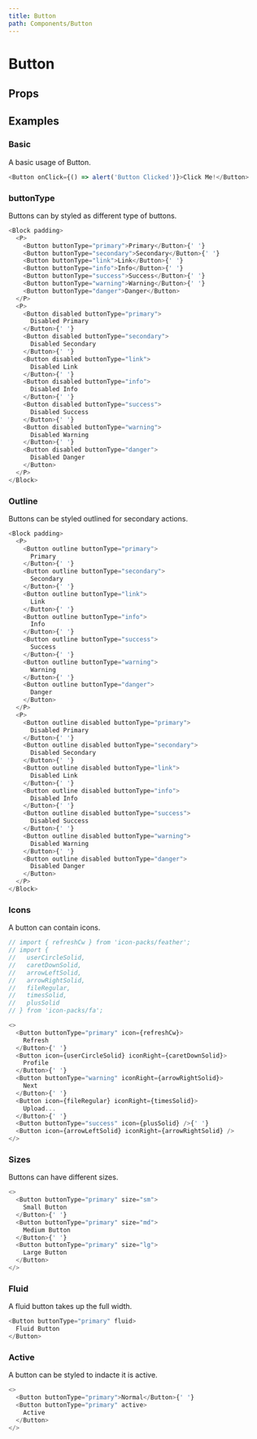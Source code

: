```yaml
---
title: Button
path: Components/Button
---
```



# Button

<Description of="Button" />

## Props

<Props of="Button" />

## Examples

### Basic

A basic usage of Button.

```js live
<Button onClick={() => alert('Button Clicked')}>Click Me!</Button>
```

### buttonType

Buttons can by styled as different type of buttons.

```js live
<Block padding>
  <P>
    <Button buttonType="primary">Primary</Button>{' '}
    <Button buttonType="secondary">Secondary</Button>{' '}
    <Button buttonType="link">Link</Button>{' '}
    <Button buttonType="info">Info</Button>{' '}
    <Button buttonType="success">Success</Button>{' '}
    <Button buttonType="warning">Warning</Button>{' '}
    <Button buttonType="danger">Danger</Button>
  </P>
  <P>
    <Button disabled buttonType="primary">
      Disabled Primary
    </Button>{' '}
    <Button disabled buttonType="secondary">
      Disabled Secondary
    </Button>{' '}
    <Button disabled buttonType="link">
      Disabled Link
    </Button>{' '}
    <Button disabled buttonType="info">
      Disabled Info
    </Button>{' '}
    <Button disabled buttonType="success">
      Disabled Success
    </Button>{' '}
    <Button disabled buttonType="warning">
      Disabled Warning
    </Button>{' '}
    <Button disabled buttonType="danger">
      Disabled Danger
    </Button>
  </P>
</Block>
```

### Outline

Buttons can be styled outlined for secondary actions.

```js live
<Block padding>
  <P>
    <Button outline buttonType="primary">
      Primary
    </Button>{' '}
    <Button outline buttonType="secondary">
      Secondary
    </Button>{' '}
    <Button outline buttonType="link">
      Link
    </Button>{' '}
    <Button outline buttonType="info">
      Info
    </Button>{' '}
    <Button outline buttonType="success">
      Success
    </Button>{' '}
    <Button outline buttonType="warning">
      Warning
    </Button>{' '}
    <Button outline buttonType="danger">
      Danger
    </Button>
  </P>
  <P>
    <Button outline disabled buttonType="primary">
      Disabled Primary
    </Button>{' '}
    <Button outline disabled buttonType="secondary">
      Disabled Secondary
    </Button>{' '}
    <Button outline disabled buttonType="link">
      Disabled Link
    </Button>{' '}
    <Button outline disabled buttonType="info">
      Disabled Info
    </Button>{' '}
    <Button outline disabled buttonType="success">
      Disabled Success
    </Button>{' '}
    <Button outline disabled buttonType="warning">
      Disabled Warning
    </Button>{' '}
    <Button outline disabled buttonType="danger">
      Disabled Danger
    </Button>
  </P>
</Block>
```

### Icons

A button can contain icons.

```js live
// import { refreshCw } from 'icon-packs/feather';
// import {
//   userCircleSolid,
//   caretDownSolid,
//   arrowLeftSolid,
//   arrowRightSolid,
//   fileRegular,
//   timesSolid,
//   plusSolid
// } from 'icon-packs/fa';

<>
  <Button buttonType="primary" icon={refreshCw}>
    Refresh
  </Button>{' '}
  <Button icon={userCircleSolid} iconRight={caretDownSolid}>
    Profile
  </Button>{' '}
  <Button buttonType="warning" iconRight={arrowRightSolid}>
    Next
  </Button>{' '}
  <Button icon={fileRegular} iconRight={timesSolid}>
    Upload...
  </Button>{' '}
  <Button buttonType="success" icon={plusSolid} />{' '}
  <Button icon={arrowLeftSolid} iconRight={arrowRightSolid} />
</>
```

### Sizes

Buttons can have different sizes.

```js live
<>
  <Button buttonType="primary" size="sm">
    Small Button
  </Button>{' '}
  <Button buttonType="primary" size="md">
    Medium Button
  </Button>{' '}
  <Button buttonType="primary" size="lg">
    Large Button
  </Button>
</>
```

### Fluid

A fluid button takes up the full width.

```js live
<Button buttonType="primary" fluid>
  Fluid Button
</Button>
```

### Active

A button can be styled to indacte it is active.

```js live
<>
  <Button buttonType="primary">Normal</Button>{' '}
  <Button buttonType="primary" active>
    Active
  </Button>
</>
```
